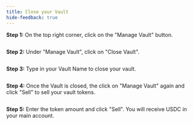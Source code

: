 ```yaml
---
title: Close your Vault
hide-feedback: true
---
```


**Step 1:** On the top right corner, click on the "Manage Vault" button.

<Frame>
  <img src="../../../assets/vault-close-1.png" alt="" />
</Frame>

**Step 2:** Under "Manage Vault", click on "Close Vault".

<Frame>
  <img src="../../../assets/vault-close-2.png" alt="" />
</Frame>

**Step 3:** Type in your Vault Name to close your vault.

<Frame>
  <img src="../../../assets/vault-close-3.png" alt="" />
</Frame>

**Step 4:** Once the Vault is closed, the click on "Manage Vault" again and
click "Sell" to sell your vault tokens.

<Frame>
  <img src="../../../assets/vault-close-4.png" alt="" />
</Frame>

**Step 5:** Enter the token amount and click "Sell". You will receive USDC in
your main account.

<Frame>
  <img src="../../../assets/vault-close-5.png" alt="" />
</Frame>

